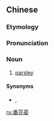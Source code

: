 ==Chinese==
{{zh-forms|type=12}}

===Etymology===
{{rfe|lang=zh}}

===Pronunciation===
{{zh-pron
|m=fānyánsuī
|cat=n
}}

===Noun===
{{zh-noun}}
# [[parsley]]

====Synonyms====
* {{l|zh|欧芹}}, {{l|zh|西芫菜}}

{{zh-cat|Vegetables}}

[[ru:番芫荽]]